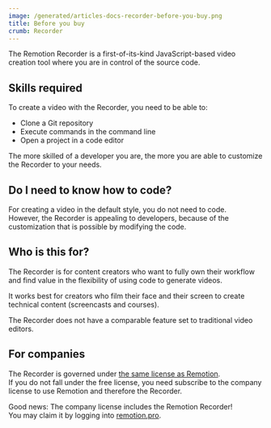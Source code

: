 ```yaml
---
image: /generated/articles-docs-recorder-before-you-buy.png
title: Before you buy
crumb: Recorder
---
```


The Remotion Recorder is a first-of-its-kind JavaScript-based video creation tool where you are in control of the source code.

## Skills required

To create a video with the Recorder, you need to be able to:

- Clone a Git repository
- Execute commands in the command line
- Open a project in a code editor

The more skilled of a developer you are, the more you are able to customize the Recorder to your needs.

## Do I need to know how to code?

For creating a video in the default style, you do not need to code.  
However, the Recorder is appealing to developers, because of the customization that is possible by modifying the code.

## Who is this for?

The Recorder is for content creators who want to fully own their workflow and find value in the flexibility of using code to generate videos.

It works best for creators who film their face and their screen to create technical content (screencasts and courses).

The Recorder does not have a comparable feature set to traditional video editors.

## For companies

The Recorder is governed under [the same license as Remotion](/docs/license).  
If you do not fall under the free license, you need subscribe to the company license to use Remotion and therefore the Recorder.

Good news: The company license includes the Remotion Recorder!  
You may claim it by logging into [remotion.pro](https://remotion.pro).
